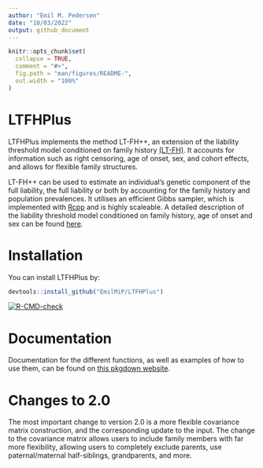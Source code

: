 ```yaml
---
author: "Emil M. Pedersen"
date: "10/03/2022"
output: github_document
---
```


<!-- README.md is generated from README.Rmd. Please edit that file -->

```r
knitr::opts_chunk$set(
  collapse = TRUE,
  comment = "#>",
  fig.path = "man/figures/README-",
  out.width = "100%"
)
```
# LTFHPlus

LTFHPlus implements the method LT-FH++, an extension of the liability threshold model conditioned on family history [(LT-FH)](https://doi.org/10.1038/s41588-020-0613-6). It accounts for information such as right censoring, age of onset, sex, and cohort effects,
and allows for flexible family structures. 

LT-FH++ can be used to estimate an individual's genetic component of the full liability, the full liability or both by accounting for the family history and population prevalences. It utilises an efficient Gibbs sampler, which is implemented with [Rcpp](http://www.rcpp.org/) and is highly scaleable. 
A detailed description of the liability threshold model conditioned on family history, age of onset and sex can be found [here](https://doi.org/10.1016/j.ajhg.2022.01.009).


# Installation

You can install LTFHPlus by:

```r
devtools::install_github("EmilMiP/LTFHPlus")
```

<!-- badges: start -->
[![R-CMD-check](https://github.com/EmilMiP/LTFHPlus/actions/workflows/R-CMD-check.yaml/badge.svg)](https://github.com/EmilMiP/LTFHPlus/actions/workflows/R-CMD-check.yaml)
<!-- badges: end -->


# Documentation

Documentation for the different functions, as well as examples of how to use them, can be found on [this pkgdown website](https://emilmip.github.io/LTFHPlus/).

# Changes to 2.0

The most important change to version 2.0 is a more flexible covariance matrix construction, and the corresponding update to the input. The change to the covariance matrix allows users to include family members with far more flexibility, allowing users to completely exclude parents, use paternal/maternal half-siblings, grandparents, and more.
